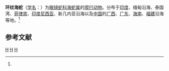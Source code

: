 {{Speciesbox
| name = 环纹海蛇
| status = 
| status_system = 
| image = 
| genus = Hydrophis
| species = fasciatus
| authority = (Schneider, 1799)<ref name='id4750'>{{cite web| url =http://www.bioinfo.cn/db05/BjdwSpecies.php?action=view&id=4750| title =环纹海蛇| work =《中国动物物种编目数据库》| publisher =中国科学院微生物研究所| author =中国科学院动物研究所| accessdate =2009-04-11| deadurl =yes| archiveurl =https://web.archive.org/web/20160305052523/http://www.bioinfo.cn/db05/BjdwSpecies.php?action=view&id=4750| archivedate =2016-03-05}}</ref>
}}

'''环纹海蛇'''（[[学名|学名]]：{{lang|la|''Hydrophis fasciatus''}}）为[[眼镜蛇科|眼镜蛇科]][[海蛇属|海蛇属]]的[[爬行动物|爬行动物]]。分布于[[印度|印度]]、缅甸沿海、泰国湾、[[菲律宾|菲律宾]]、[[印度尼西亚|印度尼西亚]]、新几内亚沿海以及[[中国|中国]]的[[广西|广西]]、[[广东|广东]]、[[海南|海南]]、[[福建|福建]]沿海等地。<ref name='id4750'/>

== 参考文献 ==
{{reflist}}

{{Taxonbar|from=Q2708980}}

[[Category:海蛇属|H]]
[[Category:毒蛇|H]]
[[Category:_1799年描述的动物|H]]